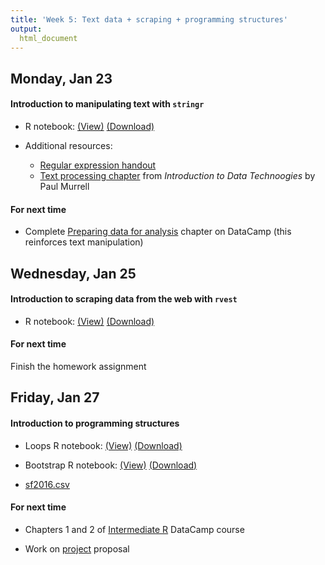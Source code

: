 ```yaml
---
title: 'Week 5: Text data + scraping + programming structures'
output:
  html_document
---
```


## Monday, Jan 23

#### Introduction to manipulating text with `stringr`

* R notebook: [(View)](http://htmlpreview.github.io/?https://github.com/cmsc205/notes/blob/master/day09/text_manipulation.nb.html)  <a href="https://raw.githubusercontent.com/cmsc205/notes/master/day09/text_manipulation.Rmd" download>(Download)</a>

* Additional resources:

    - [Regular expression handout](https://github.com/cmsc205/notes/blob/master/day09/regExp.pdf)
    - [Text processing chapter](https://www.stat.auckland.ac.nz/~paul/ItDT/HTML/node69.html#SECTION001392000000000000000) from *Introduction to Data Technoogies* by Paul Murrell
    

#### For next time

* Complete [Preparing data for analysis](https://campus.datacamp.com/courses/cleaning-data-in-r/1828?ex=1) chapter on DataCamp (this reinforces text manipulation)


## Wednesday, Jan 25

#### Introduction to scraping data from the web with `rvest`

* R notebook: [(View)](http://htmlpreview.github.io/?https://github.com/cmsc205/notes/blob/master/day10/web_scraping.nb.html)  <a href="https://raw.githubusercontent.com/cmsc205/notes/master/day10/web_scraping.Rmd" download>(Download)</a>

#### For next time

Finish the homework assignment

## Friday, Jan 27

#### Introduction to programming structures

* Loops R notebook: [(View)](http://htmlpreview.github.io/?https://github.com/cmsc205/notes/blob/master/day11/loops.nb.html)  <a href="https://raw.githubusercontent.com/cmsc205/notes/master/day11/loops.Rmd" download>(Download)</a>

* Bootstrap R notebook: [(View)](http://htmlpreview.github.io/?https://github.com/cmsc205/notes/blob/master/day11/bootstrap.nb.html)  <a href="https://raw.githubusercontent.com/cmsc205/notes/master/day11/bootstrap.Rmd"download>(Download)</a>

* [sf2016.csv](https://github.com/cmsc205/notes/raw/master/day11/sf2016.csv)

#### For next time

* Chapters 1 and 2 of [Intermediate R](https://www.datacamp.com/courses/intermediate-r) DataCamp course

* Work on [project](project.html) proposal